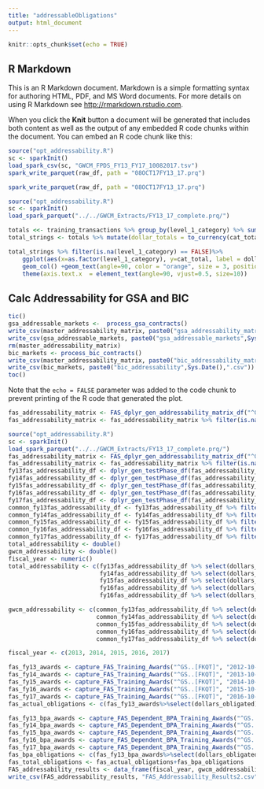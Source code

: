 ```yaml
---
title: "addressableObligations"
output: html_document
---
```


```r
knitr::opts_chunk$set(echo = TRUE)
```

## R Markdown

This is an R Markdown document. Markdown is a simple formatting syntax for authoring HTML, PDF, and MS Word documents. For more details on using R Markdown see <http://rmarkdown.rstudio.com>.

When you click the **Knit** button a document will be generated that includes both content as well as the output of any embedded R code chunks within the document. You can embed an R code chunk like this:

```r
source("opt_addressability.R")
sc <- sparkInit()
load_spark_csv(sc, "GWCM_FPDS_FY13_FY17_10082017.tsv")
spark_write_parquet(raw_df, path = "08OCT17FY13_17.prq")
```

```r
spark_write_parquet(raw_df, path = "08OCT17FY13_17.prq")
```

```r
source("opt_addressability.R")
sc <- sparkInit()
load_spark_parquet("../../GWCM_Extracts/FY13_17_complete.prq/")

```

```r
totals <<- training_transactions %>% group_by(level_1_category) %>% summarise(cat_total = sum(dollars_obligated)) %>% collect()
total_strings <- totals %>% mutate(dollar_totals = to_currency(cat_total, currency_symbol = "$", symbol_first = TRUE, group_size = 3, group_delim = ",", decimal_size = 2,decimal_delim = ".")) %>% collect()                                                                                                     

total_strings %>% filter(is.na(level_1_category) == FALSE)%>%
    ggplot(aes(x=as.factor(level_1_category), y=cat_total, label = dollar_totals) ) + 
    geom_col() +geom_text(angle=90, color = "orange", size = 3, position = position_stack(vjust = 0.5))+
    theme(axis.text.x  = element_text(angle=90, vjust=0.5, size=10))
```
## Calc Addressability for GSA and BIC

```r
tic()
gsa_addressable_markets <-  process_gsa_contracts()
write_csv(master_addressability_matrix, paste0("gsa_addressability_matrix",Sys.Date(),".csv"))
write_csv(gsa_addressable_markets, paste0("gsa_addressable_markets",Sys.Date(),".csv"))
rm(master_addressability_matrix)
bic_markets <- process_bic_contracts()
write_csv(master_addressability_matrix, paste0("bic_addressability_matrix",Sys.Date(),".csv"))
write_csv(bic_markets, paste0("bic_addressability",Sys.Date(),".csv"))
toc()


```

Note that the `echo = FALSE` parameter was added to the code chunk to prevent printing of the R code that generated the plot.

```r
fas_addressability_matrix <- FAS_dplyr_gen_addressability_matrix_df("^GS..[FKQT]")
fas_addressability_matrix <- fas_addressability_matrix %>% filter(is.na(product_or_service_code) == FALSE & is.na(naics_code) == FALSE)
```


```r
source("opt_addressability.R")
sc <- sparkInit()
load_spark_parquet("../../GWCM_Extracts/FY13_17_complete.prq/")
fas_addressability_matrix <- FAS_dplyr_gen_addressability_matrix_df("^GS..[FKQT]")
fas_addressability_matrix <- fas_addressability_matrix %>% filter(is.na(product_or_service_code) == FALSE & is.na(naics_code) == FALSE)
fy13fas_addressability_df <- dplyr_gen_testPhase_df(fas_addressability_matrix, fy13testing_transactions)
fy14fas_addressability_df <- dplyr_gen_testPhase_df(fas_addressability_matrix, fy14testing_transactions)
fy15fas_addressability_df <- dplyr_gen_testPhase_df(fas_addressability_matrix, fy15testing_transactions)
fy16fas_addressability_df <- dplyr_gen_testPhase_df(fas_addressability_matrix, fy16testing_transactions)
fy17fas_addressability_df <- dplyr_gen_testPhase_df(fas_addressability_matrix, fy17testing_transactions)
common_fy13fas_addressability_df <- fy13fas_addressability_df %>% filter(level_1_category_group == "GWCM")
common_fy14fas_addressability_df <- fy14fas_addressability_df %>% filter(level_1_category_group == "GWCM")
common_fy15fas_addressability_df <- fy15fas_addressability_df %>% filter(level_1_category_group == "GWCM")
common_fy16fas_addressability_df <- fy16fas_addressability_df %>% filter(level_1_category_group == "GWCM")
common_fy17fas_addressability_df <- fy17fas_addressability_df %>% filter(level_1_category_group == "GWCM")
total_addressability <- double()
gwcm_addressability <- double()
fiscal_year <- numeric()
total_addressability <- c(fy13fas_addressability_df %>% select(dollars_obligated) %>% sum(), 
                          fy14fas_addressability_df %>% select(dollars_obligated) %>% sum(),
                          fy15fas_addressability_df %>% select(dollars_obligated) %>% sum(),
                          fy16fas_addressability_df %>% select(dollars_obligated) %>% sum(),
                          fy16fas_addressability_df %>% select(dollars_obligated) %>% sum())

gwcm_addressability <- c(common_fy13fas_addressability_df %>% select(dollars_obligated) %>% sum(),
                         common_fy14fas_addressability_df %>% select(dollars_obligated) %>% sum(),
                         common_fy15fas_addressability_df %>% select(dollars_obligated) %>% sum(),
                         common_fy16fas_addressability_df %>% select(dollars_obligated) %>% sum(),
                         common_fy17fas_addressability_df %>% select(dollars_obligated) %>% sum())

fiscal_year <- c(2013, 2014, 2015, 2016, 2017)

fas_fy13_awards <- capture_FAS_Training_Awards("^GS..[FKQT]", "2012-10-01", "2013-09-30")
fas_fy14_awards <- capture_FAS_Training_Awards("^GS..[FKQT]", "2013-10-01", "2014-09-30")
fas_fy15_awards <- capture_FAS_Training_Awards("^GS..[FKQT]", "2014-10-01", "2015-09-30")
fas_fy16_awards <- capture_FAS_Training_Awards("^GS..[FKQT]", "2015-10-01", "2016-09-30")
fas_fy17_awards <- capture_FAS_Training_Awards("^GS..[FKQT]", "2016-10-01", "2017-09-30")
fas_actual_obligations <- c(fas_fy13_awards%>%select(dollars_obligated)%>%collect()%>%sum(), fas_fy14_awards%>%select(dollars_obligated)%>%collect()%>%sum(), fas_fy15_awards%>%select(dollars_obligated)%>%collect()%>%sum(), fas_fy16_awards%>%select(dollars_obligated)%>%collect()%>%sum(), fas_fy17_awards%>%select(dollars_obligated)%>%collect()%>%sum())

fas_fy13_bpa_awards <- capture_FAS_Dependent_BPA_Training_Awards("^GS..[FKQT]", "2012-10-01", "2013-09-30")
fas_fy14_bpa_awards <- capture_FAS_Dependent_BPA_Training_Awards("^GS..[FKQT]", "2013-10-01", "2014-09-30")
fas_fy15_bpa_awards <- capture_FAS_Dependent_BPA_Training_Awards("^GS..[FKQT]", "2014-10-01", "2015-09-30")
fas_fy16_bpa_awards <- capture_FAS_Dependent_BPA_Training_Awards("^GS..[FKQT]", "2015-10-01", "2016-09-30")
fas_fy17_bpa_awards <- capture_FAS_Dependent_BPA_Training_Awards("^GS..[FKQT]", "2016-10-01", "2017-09-30")
fas_bpa_obligations <- c(fas_fy13_bpa_awards%>%select(dollars_obligated)%>%collect()%>%sum(), fas_fy14_bpa_awards%>%select(dollars_obligated)%>%collect()%>%sum(), fas_fy15_bpa_awards%>%select(dollars_obligated)%>%collect()%>%sum(), fas_fy16_bpa_awards%>%select(dollars_obligated)%>%collect()%>%sum(), fas_fy17_bpa_awards%>%select(dollars_obligated)%>%collect()%>%sum())
fas_total_obligations <- fas_actual_obligations+fas_bpa_obligations
FAS_addressability_results <- data_frame(fiscal_year, gwcm_addressability, total_addressability, fas_actual_obligations, fas_bpa_obligations, fas_total_obligations)
write_csv(FAS_addressability_results, "FAS_Addressability_Results2.csv")
```
